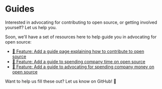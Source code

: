 # Guides

Interested in advocating for contributing to open source, or getting involved yourself?
Let us help you.

Soon, we'll have a set of resources here to help guide you in advocating for open source:

- [🚀 Feature: Add a guide page explaining how to contribute to open source](https://github.com/OpenContributionsProject/opencontributionssite/issues/24)
- [🚀 Feature: Add a guide to spending company time on open source](https://github.com/OpenContributionsProject/opencontributionssite/issues/31)
- [🚀 Feature: Add a guide to advocating for spending company money on open source](https://github.com/OpenContributionsProject/opencontributionssite/issues/52)

Want to help us fill these out?
Let us know on GitHub! 💖
